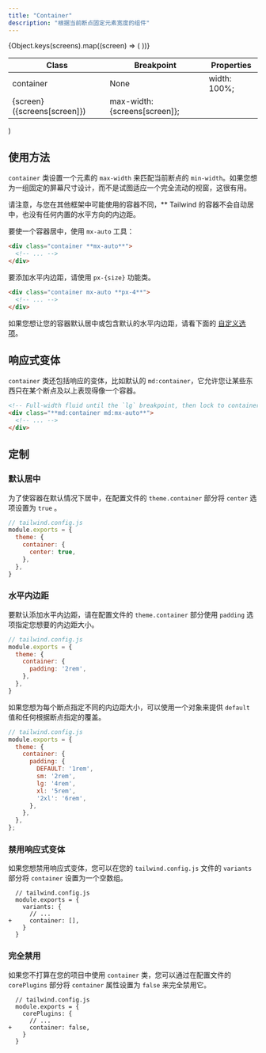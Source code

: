 ```yaml
---
title: "Container"
description: "根据当前断点固定元素宽度的组件"
---
```



  <table className="w-full text-left border-collapse">
    <colgroup>
      <col className="w-1/4" />
      <col className="w-1/4" />
      <col className="w-1/2" />
    </colgroup>
    <thead>
      <tr>
        <th className="z-20 sticky top-0 text-sm font-semibold text-gray-600 bg-white p-0">
          <div className="pb-2 border-b border-gray-200">Class</div>
        </th>
        <th className="z-20 sticky top-0 text-sm font-semibold text-gray-600 bg-white p-0">
          <div className="pb-2 border-b border-gray-200">Breakpoint</div>
        </th>
        <th className="z-20 sticky top-0 text-sm font-semibold text-gray-600 bg-white p-0">
          <div className="pb-2 border-b border-gray-200">Properties</div>
        </th>
      </tr>
    </thead>
    <tbody className="align-baseline">
      <tr>
        <td rowSpan={6} className="py-2 font-mono text-xs text-violet-600 whitespace-nowrap">
          container
        </td>
        <td className="py-2 text-xs italic">
          None
        </td>
        <td className="py-2 font-mono text-xs text-light-blue-600 whitespace-pre">
          width: 100%;
        </td>
      </tr>
      {Object.keys(screens).map((screen) => (
        <tr key={screen}>
          <td className="py-2 border-t border-gray-200 font-mono text-xs">
            {screen} <span className="font-sans italic">({screens[screen]})</span>
          </td>
          <td className="py-2 font-mono text-xs text-light-blue-600 whitespace-pre border-t border-gray-200">
            max-width: {screens[screen]};
          </td>
        </tr>
      ))}
    </tbody>
  </table>
)

<!-- ## Usage -->
## 使用方法

<!-- The `container` class sets the `max-width` of an element to match the `min-width` of the current breakpoint. This is useful if you'd prefer to design for a fixed set of screen sizes instead of trying to accommodate a fully fluid viewport. -->
`container` 类设置一个元素的 `max-width` 来匹配当前断点的 `min-width`。如果您想为一组固定的屏幕尺寸设计，而不是试图适应一个完全流动的视窗，这很有用。

<!-- Note that unlike containers you might have used in other frameworks, **Tailwind's container does not center itself automatically and does not have any built-in horizontal padding.** -->
请注意，与您在其他框架中可能使用的容器不同，** Tailwind 的容器不会自动居中，也没有任何内置的水平方向的内边距。

<!-- To center a container, use the `mx-auto` utility: -->
要使一个容器居中，使用 `mx-auto` 工具：

```html
<div class="container **mx-auto**">
  <!-- ... -->
</div>
```

<!-- To add horizontal padding, use the `px-{size}` utilities: -->
要添加水平内边距，请使用 `px-{size}` 功能类。

```html
<div class="container mx-auto **px-4**">
  <!-- ... -->
</div>
```

<!-- If you'd like to center your containers by default or include default horizontal padding, see the [customization options](#customizing) below. -->
如果您想让您的容器默认居中或包含默认的水平内边距，请看下面的 [自定义选项](#customizing)。

<!-- ## Responsive variants -->
## 响应式变体

<!-- The `container` class also includes responsive variants like `md:container` by default that allow you to make something behave like a container at only a certain breakpoint and up: -->
`container` 类还包括响应的变体，比如默认的 `md:container`，它允许您让某些东西只在某个断点及以上表现得像一个容器。

```html
<!-- Full-width fluid until the `lg` breakpoint, then lock to container -->
<div class="**md:container md:mx-auto**">
  <!-- ... -->
</div>
```

<!-- ## Customizing -->
## 定制

<!-- ### Centering by default -->
### 默认居中

<!-- To center containers by default, set the `center` option to `true` in the `theme.container` section of your config file: -->
为了使容器在默认情况下居中，在配置文件的 `theme.container` 部分将 `center` 选项设置为 `true` 。

```js
// tailwind.config.js
module.exports = {
  theme: {
    container: {
      center: true,
    },
  },
}
```

<!-- ### Horizontal padding -->
### 水平内边距

<!-- To add horizontal padding by default, specify the amount of padding you'd like using the `padding` option in the `theme.container` section of your config file: -->
要默认添加水平内边距，请在配置文件的 `theme.container` 部分使用 `padding` 选项指定您想要的内边距大小。

```js
// tailwind.config.js
module.exports = {
  theme: {
    container: {
      padding: '2rem',
    },
  },
}
```

<!-- If you want to specify a different padding amount for each breakpoint, use an object to provide a `default` value and any breakpoint-specific overrides: -->
如果您想为每个断点指定不同的内边距大小，可以使用一个对象来提供 `default` 值和任何根据断点指定的覆盖。

```js
// tailwind.config.js
module.exports = {
  theme: {
    container: {
      padding: {
        DEFAULT: '1rem',
        sm: '2rem',
        lg: '4rem',
        xl: '5rem',
        '2xl': '6rem',
      },
    },
  },
};
```

<!-- ### Disabling responsive variants -->
### 禁用响应式变体

<!-- If you'd like to disable the responsive variants, you can do so using by setting `container` to an empty array in the `variants` section of your `tailwind.config.js` file: -->
如果您想禁用响应式变体，您可以在您的 `tailwind.config.js` 文件的 `variants` 部分将 `container` 设置为一个空数组。

```diff-js
  // tailwind.config.js
  module.exports = {
    variants: {
      // ...
+     container: [],
    }
  }
```

<!-- ### Disabling entirely -->
### 完全禁用

<!-- If you don't plan to use the `container` class in your project, you can disable it entirely by setting the `container` property to `false` in the `corePlugins` section of your config file: -->
如果您不打算在您的项目中使用 `container` 类，您可以通过在配置文件的 `corePlugins` 部分将 `container` 属性设置为 `false` 来完全禁用它。

```diff-js
  // tailwind.config.js
  module.exports = {
    corePlugins: {
      // ...
+     container: false,
    }
  }
```
